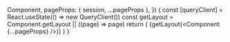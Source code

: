 
  Component,
  pageProps: { session, ...pageProps },
}) {
  const [queryClient] = React.useState(() => new QueryClient())
  const getLayout = Component.getLayout || ((page) => page)
  return (
    <QueryClientProvider client={queryClient}>
      <Toaster richColors position="top-center" />
      {getLayout(<Component {...pageProps} />)}
      <ReactQueryDevtools initialIsOpen={false} />
    </QueryClientProvider>
  )
}
